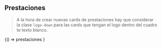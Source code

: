 

<Meta title="Pages/Prestaciones" />

## Prestaciones

>A la hora de crear nuevas cards de prestaciones hay que considerar la clase `logo-down` para las cards que tengan el logo dentro del cuadro te texto blanco.

<Canvas>
 <Story name="Primary">
  {() => prestaciones
  }
 </Story>
</Canvas>

